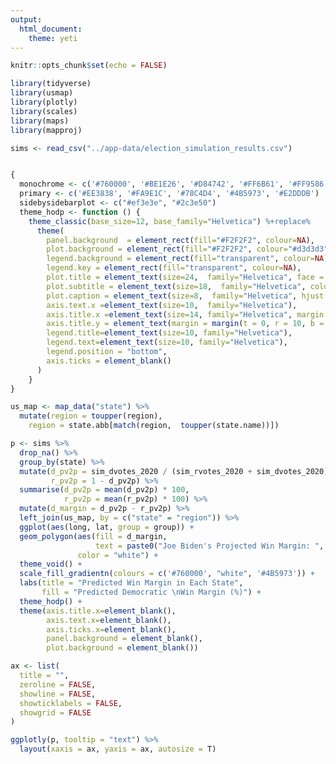 ```yaml
---
output: 
  html_document:
    theme: yeti
---
```



```r

knitr::opts_chunk$set(echo = FALSE)

library(tidyverse)
library(usmap)
library(plotly)
library(scales)
library(maps)
library(mapproj)

sims <- read_csv("../app-data/election_simulation_results.csv")


{
  monochrome <- c('#760000', '#BE1E26', '#D84742', '#FF6B61', '#FF9586')
  primary <- c('#EE3838', '#FA9E1C', '#78C4D4', '#4B5973', '#E2DDDB')
  sidebysidebarplot <- c("#ef3e3e", "#2c3e50")
  theme_hodp <- function () { 
    theme_classic(base_size=12, base_family="Helvetica") %+replace%
      theme(
        panel.background  = element_rect(fill="#F2F2F2", colour=NA),
        plot.background = element_rect(fill="#F2F2F2", colour="#d3d3d3"),
        legend.background = element_rect(fill="transparent", colour=NA),
        legend.key = element_rect(fill="transparent", colour=NA),
        plot.title = element_text(size=24,  family="Helvetica", face = "bold", margin = margin(t = 0, r = 0, b = 10, l = 0)),
        plot.subtitle = element_text(size=18,  family="Helvetica", color="#717171", face = "italic", margin = margin(t = 0, r = 0, b = 10, l = 0)),
        plot.caption = element_text(size=8,  family="Helvetica", hjust = 1),
        axis.text.x =element_text(size=10,  family="Helvetica"),
        axis.title.x =element_text(size=14, family="Helvetica", margin = margin(t = 10, r = 0, b = 0, l = 0), face = "bold"),
        axis.title.y = element_text(margin = margin(t = 0, r = 10, b = 0, l = 0), size=14, family="Helvetica", angle=90, face ='bold'),
        legend.title=element_text(size=10, family="Helvetica"), 
        legend.text=element_text(size=10, family="Helvetica"),
        legend.position = "bottom",
        axis.ticks = element_blank()
      )
    }
}


```

```r

us_map <- map_data("state") %>% 
  mutate(region = toupper(region),
    region = state.abb[match(region,  toupper(state.name))])

p <- sims %>% 
  drop_na() %>% 
  group_by(state) %>% 
  mutate(d_pv2p = sim_dvotes_2020 / (sim_rvotes_2020 + sim_dvotes_2020),
         r_pv2p = 1 - d_pv2p) %>% 
  summarise(d_pv2p = mean(d_pv2p) * 100,
            r_pv2p = mean(r_pv2p) * 100) %>% 
  mutate(d_margin = d_pv2p - r_pv2p) %>% 
  left_join(us_map, by = c("state" = "region")) %>% 
  ggplot(aes(long, lat, group = group)) +
  geom_polygon(aes(fill = d_margin, 
                   text = paste0("Joe Biden's Projected Win Margin: ", round(d_margin, 3), "%")), 
               color = "white") +
  theme_void() +
  scale_fill_gradientn(colours = c('#760000', "white", '#4B5973')) +
  labs(title = "Predicted Win Margin in Each State",
       fill = "Predicted Democratic \nWin Margin (%)") +
  theme_hodp() +
  theme(axis.title.x=element_blank(),
        axis.text.x=element_blank(),
        axis.ticks.x=element_blank(),
        panel.background = element_blank(),
        plot.background = element_blank())

ax <- list(
  title = "",
  zeroline = FALSE,
  showline = FALSE,
  showticklabels = FALSE,
  showgrid = FALSE
)

ggplotly(p, tooltip = "text") %>% 
  layout(xaxis = ax, yaxis = ax, autosize = T)

```

